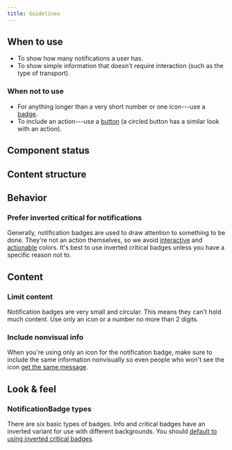 ```yaml
---
title: Guidelines
---
```


<ReactExample name="NotificationBadge" />

## When to use

- To show how many notifications a user has.
- To show simple information that doesn't require interaction (such as the type of transport).

### When not to use

- For anything longer than a very short number or one icon---use a [badge](/components/information/badge/).
- To include an action---use a [button](/components/action/button/)
  (a circled button has a similar look with an action).

## Component status

<ComponentStatus component="NotificationBadge" />

## Content structure

<FigmaFile
  file="4QJZqvBvRrLu6t9mwObCkA"
  node="119%3A1159"
  alt="Type: visually supports the message with different styles for different types; icon: optionally represent the notification visually and is not an action; content: displays the number of the notification and will not display if an icon is used."
/>

## Behavior

### Prefer inverted critical for notifications

Generally, notification badges are used to draw attention to something to be done.
They're not an action themselves, so we avoid [interactive](/foundation/color/#interactive-colors)
and [actionable](/foundation/color/#actionable-colors) colors.
It's best to use inverted critical badges unless you have a specific reason not to.

## Content

### Limit content

Notification badges are very small and circular.
This means they can't hold much content.
Use only an icon or a number no more than 2 digits.

### Include nonvisual info

When you're using only an icon for the notification badge,
make sure to include the same information nonvisually
so even people who won't see the icon [get the same message](/foundation/accessibility/).

<ReactExample name="NotificationBadge accessibility" />

## Look & feel

### NotificationBadge types 

There are six basic types of badges.
Info and critical badges have an inverted variant for use with different backgrounds.
You should [default to using inverted critical badges](#prefer-inverted-critical-for-notifications).

<ReactExample name="NotificationBadge types" />

